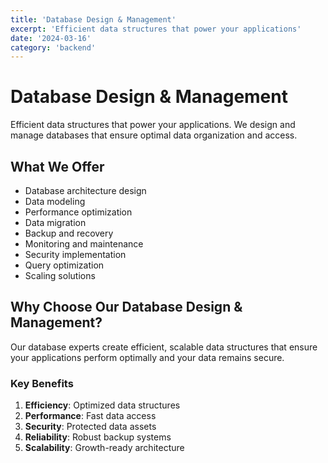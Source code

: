 ```yaml
---
title: 'Database Design & Management'
excerpt: 'Efficient data structures that power your applications'
date: '2024-03-16'
category: 'backend'
---
```


# Database Design & Management

Efficient data structures that power your applications. We design and manage databases that ensure optimal data organization and access.

## What We Offer

- Database architecture design
- Data modeling
- Performance optimization
- Data migration
- Backup and recovery
- Monitoring and maintenance
- Security implementation
- Query optimization
- Scaling solutions

## Why Choose Our Database Design & Management?

Our database experts create efficient, scalable data structures that ensure your applications perform optimally and your data remains secure.

### Key Benefits

1. **Efficiency**: Optimized data structures
2. **Performance**: Fast data access
3. **Security**: Protected data assets
4. **Reliability**: Robust backup systems
5. **Scalability**: Growth-ready architecture
